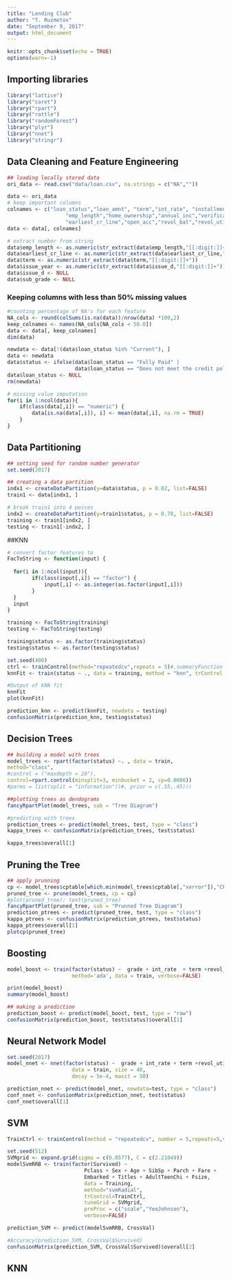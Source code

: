 ```yaml
---
title: "Lending Club"
author: "T. Ruzmetov"
date: "September 9, 2017"
output: html_document
---
```


```r
knitr::opts_chunk$set(echo = TRUE)
options(warn=-1)
```

## Importing libraries

```r
library("lattice") 
library("caret")
library("rpart")
library("rattle")
library("randomForest")
library("plyr")
library("nnet")
library("stringr")
```

## Data Cleaning and Feature Engineering

```r
## loading locally stored data
ori_data <- read.csv("data/loan.csv", na.strings = c("NA",""))
```


```r
data <- ori_data
# keep important columns
colnames <- c("loan_status","loan_amnt", "term","int_rate", "installment","grade","sub_grade",
                   "emp_length","home_ownership","annual_inc","verification_status","issue_d","dti",
                   "earliest_cr_line","open_acc","revol_bal","revol_util","total_acc")
data <- data[, colnames]

# extract number from string
data$emp_length <- as.numeric(str_extract(data$emp_length,"[[:digit:]]+"))
data$earliest_cr_line <- as.numeric(str_extract(data$earliest_cr_line,"[[:digit:]]+"))
data$term <- as.numeric(str_extract(data$term,"[[:digit:]]+"))
data$issue_year <- as.numeric(str_extract(data$issue_d,"[[:digit:]]+"))
data$issue_d <- NULL
data$sub_grade <- NULL
```

### Keeping columns with less than 50% missing values

```r
#counting percentage of NA's for each feature
NA_cols <- round(colSums(is.na(data))/nrow(data) *100,2)
keep_colnames <- names(NA_cols[NA_cols < 50.0])
data <- data[, keep_colnames]
dim(data)
```



```r

newdata <- data[!(data$loan_status %in% "Current"), ]
data <- newdata
data$status <- ifelse(data$loan_status == "Fully Paid" |
                      data$loan_status == "Does not meet the credit policy.  Status:Fully Paid", 1,0)
data$loan_status <- NULL
rm(newdata)
```            


```r
# missing value imputation
for(i in 1:ncol(data)){
    if(class(data[,i]) == "numeric") { 
        data[is.na(data[,i]), i] <- mean(data[,i], na.rm = TRUE)
    }
}
```



## Data Partitioning 

```r
## setting seed for random number generator
set.seed(2017)

## creating a data partition
indx1 <- createDataPartition(y=data$status, p = 0.02, list=FALSE)
train1 <- data[indx1, ]

# break train1 into 4 peices
indx2 <- createDataPartition(y=train1$status, p = 0.70, list=FALSE)
training <- train1[indx2, ]
testing <- train1[-indx2, ] 

```


##KNN

```r
# convert factor features to 
FacToString <- function(input) {
    
  for(i in 1:ncol(input)){
        if(class(input[,i]) == "factor") { 
            input[,i] <- as.integer(as.factor(input[,i])) 
        }
  }
  input
}
```


```r
training <- FacToString(training)
testing <- FacToString(testing)

training$status <- as.factor(training$status)
testing$status <- as.factor(testing$status)

set.seed(400)
ctrl <- trainControl(method="repeatedcv",repeats = 5)#,summaryFunction = twoClassSummary)
knnFit <- train(status ~ ., data = training, method = "knn", trControl = ctrl, preProcess = c("center","scale"), tuneLength = 20)

#Output of kNN fit
knnFit
plot(knnFit)

prediction_knn <- predict(knnFit, newdata = testing)
confusionMatrix(prediction_knn, testing$status)
```


## Decision Trees

```r
## building a model with trees
model_trees <- rpart(factor(status) ~. , data = train,
method="class",
#control = ("maxdepth = 20"),
control=rpart.control(minsplit=3, minbucket = 2, cp=0.0006))
#parms = list(split = "information"))#, prior = c(.55,.45)))

##plotting trees as dendograms 
fancyRpartPlot(model_trees, sub = "Tree Diagram")

#predicting with trees
prediction_trees <- predict(model_trees, test, type = "class")
kappa_trees <- confusionMatrix(prediction_trees, test$status)

kappa_trees$overall[1]
```



## Pruning the Tree

```r
## apply prunning 
cp <- model_trees$cptable[which.min(model_trees$cptable[,"xerror"]),"CP"]
pruned_tree <- prune(model_trees, cp = cp)
#plot(pruned_tree); text(pruned_tree)
fancyRpartPlot(pruned_tree, sub = "Prunned Tree Diagram")
prediction_ptrees <- predict(pruned_tree, test, type = "class")
kappa_ptrees <- confusionMatrix(prediction_ptrees, test$status)
kappa_ptrees$overall[1]
plotcp(pruned_tree)

```



## Boosting

```r
model_boost <- train(factor(status) ~  grade + int_rate  + term +revol_util,
                     method='ada', data = train, verbose=FALSE)

print(model_boost)
summary(model_boost)

## making a prediction
prediction_boost <- predict(model_boost, test, type = "raw")
confusionMatrix(prediction_boost, test$status)$overall[1]
```


## Neural Network Model

```r
set.seed(2017)
model_nnet <- nnet(factor(status) ~  grade + int_rate + term +revol_util, 
                     data = train, size = 40, 
                     decay = 5e-4, maxit = 50)

prediction_nnet <- predict(model_nnet, newdata=test, type = "class")
conf_nnet <- confusionMatrix(prediction_nnet, test$status)
conf_nnet$overall[1]
```


## SVM

```r
TrainCtrl <- trainControl(method = "repeatedcv", number = 5,repeats=5,verbose = FALSE)

set.seed(512) 
SVMgrid <- expand.grid(sigma = c(0.0577), C = c(2.21049))
modelSvmRRB <- train(factor(Survived) ~ 
                         Pclass + Sex + Age + SibSp + Parch + Fare +
                         Embarked + Titles + AdultTeenChi + Fsize,
                         data = Training,    
                         method="svmRadial",
                         trControl=TrainCtrl,
                         tuneGrid = SVMgrid,
                         preProc = c("scale","YeoJohnson"),
                         verbose=FALSE)

prediction_SVM <- predict(modelSvmRRB, CrossVal)

#Accuracy(prediction_SVM, CrossVal$Survived)
confusionMatrix(prediction_SVM, CrossVal$Survived)$overall[2]

```


## KNN

